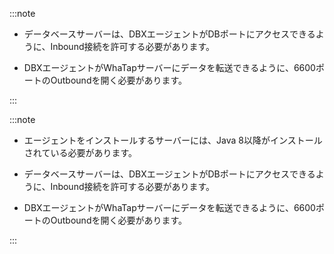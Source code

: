 <InDoc product="oracle-pro">

:::note

- データベースサーバーは、DBXエージェントがDBポートにアクセスできるように、Inbound接続を許可する必要があります。

- DBXエージェントがWhaTapサーバーにデータを転送できるように、6600ポートのOutboundを開く必要があります。

:::

</InDoc>

<Xclude product="oracle-pro">

:::note

- エージェントをインストールするサーバーには、Java 8以降がインストールされている必要があります。

- データベースサーバーは、DBXエージェントがDBポートにアクセスできるように、Inbound接続を許可する必要があります。

- DBXエージェントがWhaTapサーバーにデータを転送できるように、6600ポートのOutboundを開く必要があります。

:::

</Xclude>
